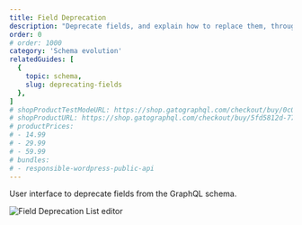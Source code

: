 ```yaml
---
title: Field Deprecation
description: "Deprecate fields, and explain how to replace them, through a user interface."
order: 0
# order: 1000
category: 'Schema evolution'
relatedGuides: [
  {
    topic: schema,
    slug: deprecating-fields
  },
]
# shopProductTestModeURL: https://shop.gatographql.com/checkout/buy/0c05b29a-a828-4278-b65a-039e98194580
# shopProductURL: https://shop.gatographql.com/checkout/buy/5fd5812d-77db-481e-a241-e097a4f1e5e9
# productPrices:
# - 14.99
# - 29.99
# - 59.99
# bundles:
# - responsible-wordpress-public-api
---
```


User interface to deprecate fields from the GraphQL schema.

![Field Deprecation List editor](/assets/extensions/upstream-pro/field-deprecation-list.png "Field Deprecation List editor")
